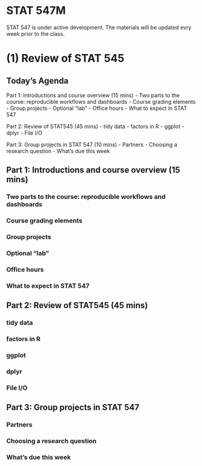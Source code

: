 # STAT 547M {-}

STAT 547 is under active development. The materials will be updated evry week prior to the class.

# (1) Review of STAT 545

## Today's Agenda

Part 1: Introductions and course overview (15 mins)
  - Two parts to the course: reproducible workflows and dashboards
  - Course grading elements
  - Group projects
  - Optional "lab"
  - Office hours
  - What to expect in STAT 547
  
Part 2: Review of STAT545 (45 mins)
  - tidy data
  - factors in R
  - ggplot
  - dplyr
  - File I/O

Part 3: Group projects in STAT 547 (10 mins)
  - Partners
  - Choosing a research question
  - What's due this week
  
## Part 1: Introductions and course overview (15 mins)

### Two parts to the course: reproducible workflows and dashboards
### Course grading elements
### Group projects
### Optional "lab"
### Office hours
### What to expect in STAT 547

## Part 2: Review of STAT545 (45 mins)

### tidy data
### factors in R
### ggplot
### dplyr
### File I/O

## Part 3: Group projects in STAT 547

### Partners
### Choosing a research question
### What's due this week
  